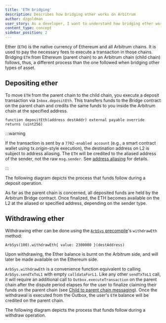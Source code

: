 ```yaml
---
title: 'ETH bridging'
description: Describes how bridging ether works on Arbitrum
author: dzgoldman
user_story: As a developer, I want to understand how bridging ether works on Arbitrum
content_type: concept
sidebar_position: 2
---
```



Ether (`ETH`) is the native currency of Ethereum and all Arbitrum chains. It is used to pay the necessary fees to execute a transaction in those chains. Bridging `ETH` from Ethereum (parent chain) to an Arbitrum chain (child chain) follows, thus, a different process than the one followed when bridging other types of asset.

## Depositing ether

To move `ETH` from the parent chain to the child chain, you execute a deposit transaction via `Inbox.depositEth`. This transfers funds to the Bridge contract on the parent chain and credits the same funds to you inside the Arbitrum chain at the specified address.

```sol
function depositEth(address destAddr) external payable override returns (uint256)
```

:::warning

If the transaction is sent by a `7702-enabled account` (e.g., a smart contract wallet using tx.origin-style execution), the destination address on L2 is subject to address aliasing. The `ETH` will be credited to the aliased address of the sender, not the raw `msg.sender`. See [address aliasing](https://docs.arbitrum.io/how-arbitrum-works/l1-to-l2-messaging#address-aliasing) for details.

:::

The following diagram depicts the process that funds follow during a deposit operation.

<ImageZoom src="/img/dapps-depositing-ether.svg" alt="Depositing Ether" className="img-600px" />

As far as the parent chain is concerned, all deposited funds are held by the Arbitrum Bridge contract. Once finalized, the ETH becomes available on the L2 at the aliased or specified address, depending on the sender type.

## Withdrawing ether

Withdrawing ether can be done using the [`ArbSys` precompile](/build-decentralized-apps/precompiles/02-reference.mdx#arbsys)'s `withdrawEth` method:

```sol
ArbSys(100).withdrawEth{ value: 2300000 }(destAddress)
```

Upon withdrawing, the Ether balance is burnt on the Arbitrum side, and will later be made available on the Ethereum side.

`ArbSys.withdrawEth` is a convenience function equivalent to calling `ArbSys.sendTxToL1` with empty `calldataForL1`. Like any other `sendTxToL1` call, it will require an additional call to `Outbox.executeTransaction` on the parent chain after the dispute period elapses for the user to finalize claiming their funds on the parent chain (see [Child to parent chain messaging](/how-arbitrum-works/11-l2-to-l1-messaging.mdx)). Once the withdrawal is executed from the Outbox, the user's `ETH` balance will be credited on the parent chain.

The following diagram depicts the process that funds follow during a withdraw operation.

<ImageZoom src="/img/dapps-withdrawing-ether.svg" alt="Withdrawing Ether" className="img-600px" />
